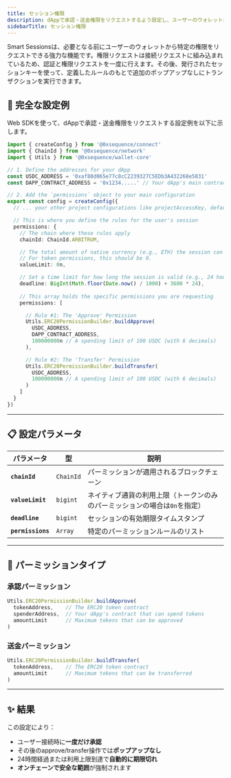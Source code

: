 ```yaml
---
title: セッション権限
description: dAppで承認・送金権限をリクエストするよう設定し、ユーザーのウォレットポップアップを繰り返し表示しないようにできます。
sidebarTitle: セッション権限
---
```


Smart Sessionsは、必要となる前にユーザーのウォレットから特定の権限をリクエストできる強力な機能です。権限リクエストは接続リクエストに組み込まれているため、認証と権限リクエストを一度に行えます。その後、発行されたセッションキーを使って、定義したルールのもとで追加のポップアップなしにトランザクションを実行できます。

## 🔧 完全な設定例
Web SDKを使って、dAppで承認・送金権限をリクエストする設定例を以下に示します。

```typescript
import { createConfig } from '@0xsequence/connect'
import { ChainId } from '@0xsequence/network'
import { Utils } from '@0xsequence/wallet-core'

// 1. Define the addresses for your dApp
const USDC_ADDRESS = '0xaf88d065e77c8cC2239327C5EDb3A432268e5831'
const DAPP_CONTRACT_ADDRESS = '0x1234.....' // Your dApp's main contract

// 2. Add the `permissions` object to your main configuration
export const config = createConfig({
  // ... your other project configurations like projectAccessKey, defaultTheme, etc.

  // This is where you define the rules for the user's session
  permissions: { 
    // The chain where these rules apply
    chainId: ChainId.ARBITRUM,

    // The total amount of native currency (e.g., ETH) the session can spend.
    // For token permissions, this should be 0.
    valueLimit: 0n,

    // Set a time limit for how long the session is valid (e.g., 24 hours)
    deadline: BigInt(Math.floor(Date.now() / 1000) + 3600 * 24),
    
    // This array holds the specific permissions you are requesting
    permissions: [

      // Rule #1: The 'Approve' Permission
      Utils.ERC20PermissionBuilder.buildApprove(
        USDC_ADDRESS,
        DAPP_CONTRACT_ADDRESS,
        100000000n // A spending limit of 100 USDC (with 6 decimals)
      ),

      // Rule #2: The 'Transfer' Permission
      Utils.ERC20PermissionBuilder.buildTransfer(
        USDC_ADDRESS,
        100000000n // A spending limit of 100 USDC (with 6 decimals)
      )
    ]
  }
})
```

---

## 📋 設定パラメータ

| パラメータ             | 型         | 説明                                      |
| ----------------- | --------- | --------------------------------------- |
| **`chainId`**     | `ChainId` | パーミッションが適用されるブロックチェーン                   |
| **`valueLimit`**  | `bigint`  | ネイティブ通貨の利用上限（トークンのみのパーミッションの場合は`0n`を指定） |
| **`deadline`**    | `bigint`  | セッションの有効期限タイムスタンプ                       |
| **`permissions`** | `Array`   | 特定のパーミッションルールのリスト                       |

---

## 🎯 パーミッションタイプ

### 承認パーミッション

```typescript
Utils.ERC20PermissionBuilder.buildApprove(
  tokenAddress,    // The ERC20 token contract
  spenderAddress,  // Your dApp's contract that can spend tokens
  amountLimit      // Maximum tokens that can be approved
)
```

### 送金パーミッション

```typescript
Utils.ERC20PermissionBuilder.buildTransfer(
  tokenAddress,    // The ERC20 token contract
  amountLimit      // Maximum tokens that can be transferred
)
```

---

## ✨ 結果
この設定により：
- ユーザー接続時に**一度だけ承認**
- その後のapprove/transfer操作では**ポップアップなし**
- 24時間経過または利用上限到達で**自動的に期限切れ**
- **オンチェーンで安全な範囲**が強制されます